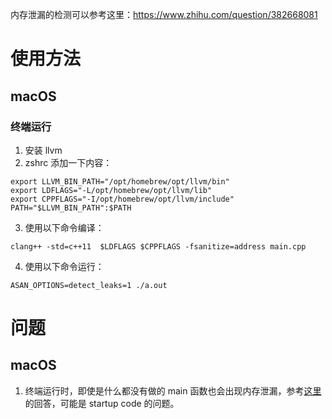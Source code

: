 内存泄漏的检测可以参考这里：https://www.zhihu.com/question/382668081

# 使用方法

## macOS

### 终端运行

1. 安装 llvm
2. zshrc 添加一下内容：

```shell
export LLVM_BIN_PATH="/opt/homebrew/opt/llvm/bin"
export LDFLAGS="-L/opt/homebrew/opt/llvm/lib"
export CPPFLAGS="-I/opt/homebrew/opt/llvm/include"
PATH="$LLVM_BIN_PATH":$PATH
```

3. 使用以下命令编译：

```shell
clang++ -std=c++11  $LDFLAGS $CPPFLAGS -fsanitize=address main.cpp
```

4. 使用以下命令运行：

```shell
ASAN_OPTIONS=detect_leaks=1 ./a.out
```

# 问题

## macOS

1. 终端运行时，即使是什么都没有做的 main 函数也会出现内存泄漏，参考[这里](https://stackoverflow.com/a/36897737/14419237)的回答，可能是 startup code 的问题。
